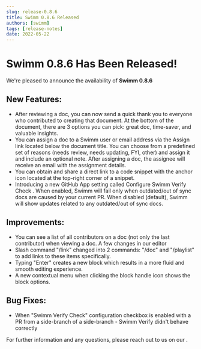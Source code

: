 ```yaml
---
slug: release-0.8.6
title: Swimm 0.8.6 Released
authors: [swimm] 
tags: [release-notes]
date: 2022-05-22
---
```


# Swimm 0.8.6 Has Been Released!

We're pleased to announce the availability of **Swimm 0.8.6**<SwimmMoji text="release"/>

<SwimmReleaseBlogPost version="0.8.6" />

<SwimmReleaseVideo version="0.8.6" />

## New Features:
- After reviewing a doc, you can now send a quick thank you to everyone who contributed to creating that document. At the bottom of the document, there are 3 options you can pick: great doc, time-saver, and valuable insights. 
- You can assign a doc to a Swimm user or email address via the Assign link located below the document title. You can choose from a predefined set of reasons (needs review, needs updating, FYI, other) and assign it and include an optional note. After assigning a doc, the assignee will receive an email with the assignment details.
- You can obtain and share a direct link to a code snippet with the anchor icon located at the top-right corner of a snippet.
- Introducing a new GitHub App setting called Configure Swimm Verify Check . When enabled, Swimm will fail only when outdated/out of sync docs are caused by your current PR. When disabled (default), Swimm will show updates related to any outdated/out of sync docs. 

## Improvements:
- You can see a list of all contributors on a doc (not only the last contributor) when viewing a doc. 
  A few changes in our editor
- Slash command "/link" changed into 2 commands: "/doc" and "/playlist" to add links to these items specifically. 
- Typing "Enter" creates a new block which results in a more fluid and smooth editing experience.
- A new contextual menu when clicking the block handle icon shows the block options.

## Bug Fixes:
 - When "Swimm Verify Check" configuration checkbox is enabled with a PR from a side-branch of a side-branch - Swimm Verify didn't behave correctly


For further information and any questions, please reach out to us on our <SwimmLink target="slack" />.

<SwimmReleaseTweet version="0.8.6" />

